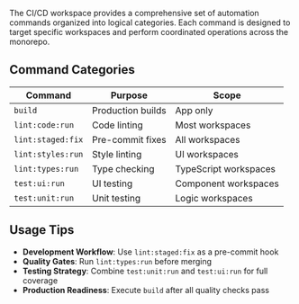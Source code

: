 
<Meta title="CI-CD/Commands" />

<Title>⚙️ Commands</Title>

The CI/CD workspace provides a comprehensive set of automation commands organized into logical categories. Each command is designed to target specific workspaces and perform coordinated operations across the monorepo.

## Command Categories

| Command           | Purpose            | Scope                  |
|-------------------|-------------------|------------------------|
| `build`           | Production builds | App only               |
| `lint:code:run`   | Code linting      | Most workspaces        |
| `lint:staged:fix` | Pre-commit fixes  | All workspaces         |
| `lint:styles:run` | Style linting     | UI workspaces          |
| `lint:types:run`  | Type checking     | TypeScript workspaces  |
| `test:ui:run`     | UI testing        | Component workspaces   |
| `test:unit:run`   | Unit testing      | Logic workspaces       |

## Usage Tips

- **Development Workflow**: Use `lint:staged:fix` as a pre-commit hook
- **Quality Gates**: Run `lint:types:run` before merging
- **Testing Strategy**: Combine `test:unit:run` and `test:ui:run` for full coverage
- **Production Readiness**: Execute `build` after all quality checks pass
